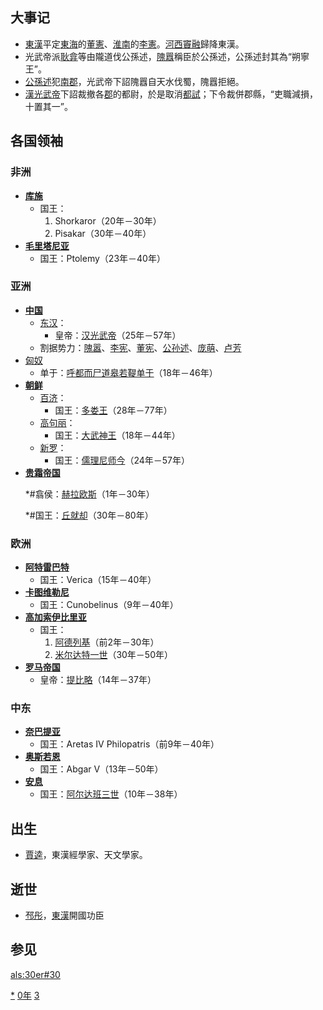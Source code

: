 {{yearTOC|30|东汉'''[[建武_(汉光武帝)|建武]]六年'''；公孙述'''[[龙兴_(公孙述)|龙兴]]六年'''}}

== 大事记 ==
*[[東漢|東漢]]平定[[東海郡|東海]]的[[董憲|董憲]]、[[淮南郡|淮南]]的[[李憲_(新朝)|李憲]]。[[河西|河西]][[竇融|竇融]]歸降東漢。
*光武帝派[[耿弇|耿弇]]等由隴道伐公孫述，[[隗囂|隗囂]]稱臣於公孫述，公孫述封其為“朔寧王”。
*[[公孫述|公孫述]]犯[[南郡|南郡]]，光武帝下詔隗囂自天水伐蜀，隗囂拒絕。
*[[漢光武帝|漢光武帝]]下詔裁撤各[[郡|郡]]的都尉，於是取消[[都試|都試]]；下令裁併郡縣，“吏職減損，十置其一”。
== 各国领袖 ==
=== 非洲 ===
*'''[[库施|库施]]'''
**国王：
**#Shorkaror（20年－30年）
**#Pisakar（30年－40年）
*'''[[毛里塔尼亚|毛里塔尼亚]]'''
**国王：Ptolemy（23年－40年）

=== 亚洲 ===
*'''[[中国|中国]]'''
**[[东汉|东汉]]：
***皇帝：[[汉光武帝|汉光武帝]]（25年－57年）
**割据势力：[[隗嚣|隗嚣]]、[[李宪_(新朝)|李宪]]、[[董宪|董宪]]、[[公孙述|公孙述]]、[[庞萌|庞萌]]、[[盧芳_(東漢)|卢芳]]
*[[匈奴|匈奴]]
**单于：[[呼都而尸道皋若鞮单于|呼都而尸道皋若鞮单于]]（18年－46年）
*'''[[古朝鮮|朝鲜]]'''
**[[百济|百济]]：
***国王：[[多娄王|多娄王]]（28年－77年）
**[[高句丽|高句丽]]：
***国王：[[大武神王|大武神王]]（18年－44年）
**[[新罗|新罗]]：
***国王：[[儒理尼师今|儒理尼师今]]（24年－57年）
*'''[[贵霜帝国|贵霜帝国]]'''
**#翕侯：[[赫拉欧斯|赫拉欧斯]]（1年－30年）
**#国王：[[丘就却|丘就却]]（30年－80年）

=== 欧洲 ===
*'''[[阿特雷巴特|阿特雷巴特]]'''
**国王：Verica（15年－40年）
*'''[[卡图维勒尼|卡图维勒尼]]'''
**国王：Cunobelinus（9年－40年）
*'''[[高加索伊比里亚|高加索伊比里亚]]'''
**国王：
**#[[阿德列基|阿德列基]]（前2年－30年）
**#[[米尔达特一世|米尔达特一世]]（30年－50年）
*'''[[罗马帝国|罗马帝国]]'''
**皇帝：[[提比略|提比略]]（14年－37年）

=== 中东 ===
*'''[[奈巴提亚|奈巴提亚]]'''
**国王：Aretas IV Philopatris（前9年－40年）
*'''[[奥斯若恩|奥斯若恩]]'''
**国王：Abgar V（13年－50年）
*'''[[安息_(国家)|安息]]''' 
**国王：[[阿尔达班三世|阿尔达班三世]]（10年－38年）

== 出生 ==
*[[賈逵_(東漢)|賈逵]]，東漢經學家、天文學家。

== 逝世 ==
*[[邳彤|邳彤]]，[[東漢|東漢]]開國功臣

== 参见 ==
{{Wikisource year mention}}

[[Category:30年|*]]
[[Category:30年代|0年]]
[[Category:1世纪各年|3]]

[[als:30er#30|als:30er#30]]